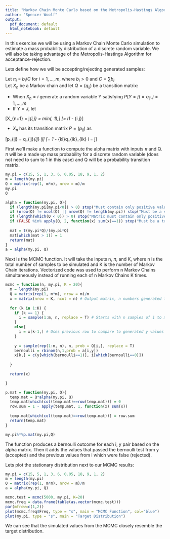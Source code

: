 ---
title: "Markov Chain Monte Carlo based on the Metropolis-Hastings Algorithm"
author: "Spencer Woolf"
output:
  pdf_document: default
  html_notebook: default
---
In this exercise we will be using a Markov Chain Monte Carlo simulation to estimate a mass probability distribution of a discrete random variable. We will also be taking advantage of the Metropolis-Hastings Algorithm for acceptance-rejection.  
  
Lets define how we will be accepting/rejecting generated samples:  

Let $\pi_i$ = $b_i/C$ for $i = 1,...,m$, where $b_i > 0$ and $C = \sum b_i$  
Let $X_n$ be a Markov chain and let $Q = (q_{ij})$ be a transition matrix:

* When $X_n = i$ generate a random variable Y satisfying $P(Y = j) = q_{ij}, j = 1,...,m$
* If $Y = J$, let

\[X_{n+1} = j\text{ with probability }\alpha_{i,j} = min(\frac{\pi_jq_{ji}}{\pi_iq_{ij}}, 1),\]
\[= i\text{ with probability    }1 - \alpha_{i,j}\]

* $X_n$ has its transition matrix $P = (p_{ij})$ as

\[p_{ij} = q_{ij}\alpha_{ij}\text{ if } i\ne j\]
\[= 1 - \sum_{k\ne i}q_{ik}\alpha_{ik} \text{ if } i = j\]

First we'll make a function to compute the alpha matrix with inputs $\pi$ and Q. $\pi$ will be a made up mass probability for a discrete random variable (does not need to sum to 1 in this case) and Q will be a probability transition matrix.

```{r echo=FALSE}
my.pi = c(15, 5, 1, 3, 6, 0.05, 18, 9, 1, 2)
m = length(my.pi)
Q = matrix(rep(1, m*m), nrow = m)/m
my.pi
Q
```


```{r}
alpha = function(my.pi, Q){
  if (length(my.pi[my.pi<0]) > 0) stop("Must contain only positive values")
  if (nrow(Q) != ncol(Q) || nrow(Q) != length(my.pi)) stop("Must be a square matrix with the same dimensions as my.pi")
  if (length(which(Q < 0)) > 0) stop("Matrix must contain only positive values")
  if (FALSE %in% apply(Q, 2, function(x) sum(x)==1)) stop("Must be a transitional matrix")
  
  mat = t(my.pi*Q)/(my.pi*Q)
  mat[which(mat > 1)] = 1
  return(mat)
}
a = alpha(my.pi, Q)
```

Next is the MCMC function. It will take the inputs n, $\pi$, and K, where n is the total number of samples to be simulated and K is the number of Markov Chain iterations. Vectorized code was used to perform n Markov Chains simultaneously instead of running each of n Markov Chains K times.

```{r}
mcmc = function(n, my.pi, K = 20){
  m = length(my.pi)
  Q = matrix(rep(1, m*m), nrow = m)/m
  x = matrix(nrow = K, ncol = n) # Output matrix, n numbers generated for each of K iterations
  
  for (k in 1:K) {
    if (k == 1) {
      i = sample(1:m, n, replace = T) # Starts with n samples of 1 to m
    }
    else{
      i = x[k-1,] # Uses previous row to compare to generated y values
    }
    
    y = sample(rep(1:m, n), n, prob = Q[i,], replace = T)
    bernoulli = rbinom(n,1,prob = a[i,y])
    x[k,] = c(y[which(bernoulli==1)], i[which(bernoulli==0)])
    
  }
  
  return(x)

}
```

```{r, include=FALSE}
p.mat = function(my.pi, Q){
  temp.mat = Q*alpha(my.pi, Q)
  temp.mat[which(col(temp.mat)==row(temp.mat))] = 0
  row.sum = 1 - apply(temp.mat, 1, function(x) sum(x))
  
  temp.mat[which(col(temp.mat)==row(temp.mat))] = row.sum
  return(temp.mat)
}

my.pi%*%p.mat(my.pi,Q)

```
The function produces a bernoulli outcome for each i, y pair based on the alpha matrix. Then it adds the values that passed the bernoulli test from y (accepted) and the previous values from i which were false (rejected).

Lets plot the stationary distribution next to our MCMC results:
```{r, echo=FALSE, out.width='100%'}
my.pi = c(15, 5, 1, 3, 6, 0.05, 18, 9, 1, 2)
m = length(my.pi)
Q = matrix(rep(1, m*m), nrow = m)/m
a = alpha(my.pi, Q)

mcmc.test = mcmc(5000, my.pi, K=20)
mcmc.freq = data.frame(table(as.vector(mcmc.test)))
par(mfrow=c(1,2))
plot(mcmc.freq$Freq, type = "s", main = "MCMC Function", col="blue")
plot(my.pi, type = "s", main = "Target Distribution")
```

We can see that the simulated values from the MCMC closely resemble the target distribution.



